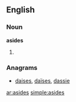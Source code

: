 ==English==

===Noun===
'''asides'''

# {{plural of|[[aside]]}}

===Anagrams===
* {{alphagram|adeiss}} [[daises#English|daises]], [[daïses#English|daïses]], [[dassie#English|dassie]]
[[ar:asides]]
[[simple:asides]]